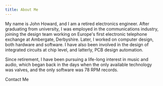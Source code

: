```yaml
---
title: About Me
---
```




My name is John Howard, and I am a retired electronics engineer. After graduating from university, I was employed in the
communications industry, joining the design team working on Europe's first electronic telephone exchange at
Ambergate, Derbyshire. Later, I worked on computer design, both hardware and software. I have also been
involved in the design of integrated circuits at chip level, and latterly, PCB design automation.

Since retirement, I have been pursuing a life-long
interest in music and audio, which began back in the days when the only available technology was valves, and the
only software was 78 RPM records.

<Link to="/contact" className="btn btn-primary d-print-none" role="button">Contact Me</Link>
